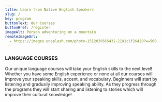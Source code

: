 ```yaml
---
title: Learn from Native English Speakers
slug: /
key: program
buttonText: Our Courses
buttonHref: /register
imageAlt: Person adventuring on a mountain
remoteImageUrl:
  - https://images.unsplash.com/photo-1512036666432-2181c1f26420?w=500
---
```


### LANGUAGE COURSES

Our unique language courses will take your English skills to the next level! Whether you have some English experience or none at all our courses will improve your speaking skills, accent, and vocabulary. Beginners will start by listening and gradually improving speaking ability. As they progress through the programs they will start sharing and listening to stories which will improve their cultural knowledge!
